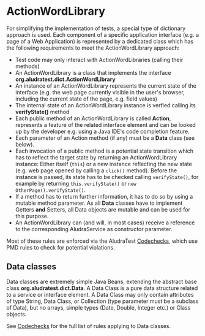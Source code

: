 = ActionWordLibrary =

For simplifying the implementation of tests, a special type of dictionary approach is used. Each component of a specific application interface (e.g. a page of a Web Application) is represented by a dedicated class which has the following requirements to meet the ActionWordLibrary approach:

* Test code may only interact with ActionWordLibraries (calling their methods)
* An ActionWordLibrary is a class that implements the interface '''org.aludratest.dict.ActionWordLibrary'''
* An instance of an ActionWordLibrary represents the current state of the interface (e.g. the web page currently visible in the user's browser, including the current state of the page, e.g. field values)
* The internal state of an ActionWordLibrary instance is verfied calling its '''verifyState()''' method
* Each public method of an ActionWordLibrary is called '''Action''', represents a feature of the related interface element and can be looked up by the developer e.g. using a Java IDE's code completion feature.
* Each parameter of an Action method (if any) must be a '''Data''' class (see below).
* Each invocation of a public method is a potential state transition which has to reflect the target state by returning an ActionWordLibrary instance: Either itself (<code>this</code>) or a new instance reflecting the new state (e.g. web page opened by calling a <code>click()</code> method). Before the instance is passed, its state has to be checked calling <code>verifyState()</code>, for example by returning <code>this.verifyState()</code> or <code>new OtherPage().verifyState()</code>.
* If a method has to return further information, it has to do so by using a mutable method parameter. As all '''Data''' classes have to implement Getters '''and''' Setters, all Data objects are mutable and can be used for this purpose.
* An ActionWordLibrary can (and will, in most cases) receive a reference to the corresponding AludraService as constructor parameter.

Most of these rules are enforced via the AludraTest [[Codechecks]], which use PMD rules to check for potential violations.

== Data classes ==

Data classes are extremely simple Java Beans, extending the abstract base class '''org.aludratest.dict.Data'''. 
A Data Class is a pure data structure related to a service or interface element. A Data Class may only contain attributes of type String, Data Class, or Collection (type parameter must be a subclass of Data), but no arrays, simple types (Date, Double, Integer etc.) or Class objects.

See [[Codechecks]] for the full list of rules applying to Data classes.
